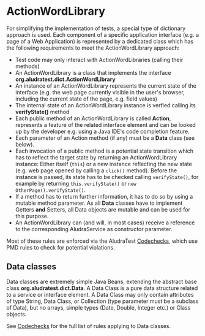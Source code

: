 = ActionWordLibrary =

For simplifying the implementation of tests, a special type of dictionary approach is used. Each component of a specific application interface (e.g. a page of a Web Application) is represented by a dedicated class which has the following requirements to meet the ActionWordLibrary approach:

* Test code may only interact with ActionWordLibraries (calling their methods)
* An ActionWordLibrary is a class that implements the interface '''org.aludratest.dict.ActionWordLibrary'''
* An instance of an ActionWordLibrary represents the current state of the interface (e.g. the web page currently visible in the user's browser, including the current state of the page, e.g. field values)
* The internal state of an ActionWordLibrary instance is verfied calling its '''verifyState()''' method
* Each public method of an ActionWordLibrary is called '''Action''', represents a feature of the related interface element and can be looked up by the developer e.g. using a Java IDE's code completion feature.
* Each parameter of an Action method (if any) must be a '''Data''' class (see below).
* Each invocation of a public method is a potential state transition which has to reflect the target state by returning an ActionWordLibrary instance: Either itself (<code>this</code>) or a new instance reflecting the new state (e.g. web page opened by calling a <code>click()</code> method). Before the instance is passed, its state has to be checked calling <code>verifyState()</code>, for example by returning <code>this.verifyState()</code> or <code>new OtherPage().verifyState()</code>.
* If a method has to return further information, it has to do so by using a mutable method parameter. As all '''Data''' classes have to implement Getters '''and''' Setters, all Data objects are mutable and can be used for this purpose.
* An ActionWordLibrary can (and will, in most cases) receive a reference to the corresponding AludraService as constructor parameter.

Most of these rules are enforced via the AludraTest [[Codechecks]], which use PMD rules to check for potential violations.

== Data classes ==

Data classes are extremely simple Java Beans, extending the abstract base class '''org.aludratest.dict.Data'''. 
A Data Class is a pure data structure related to a service or interface element. A Data Class may only contain attributes of type String, Data Class, or Collection (type parameter must be a subclass of Data), but no arrays, simple types (Date, Double, Integer etc.) or Class objects.

See [[Codechecks]] for the full list of rules applying to Data classes.
